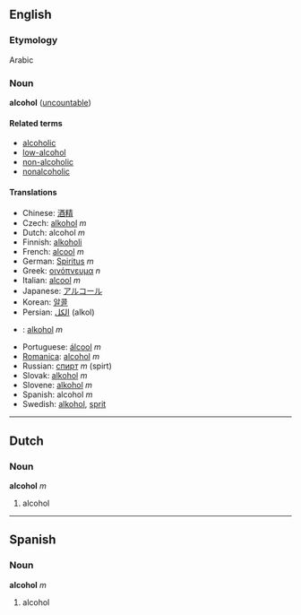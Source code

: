 ==English==
===Etymology===
Arabic

===Noun===
'''alcohol''' ([[uncountable]])

====Related terms====
*[[alcoholic]]
*[[low-alcohol]]
*[[non-alcoholic]]
*[[nonalcoholic]]

====Translations====
*Chinese: [[酒精]]
*Czech: [[alkohol]] ''m''
*Dutch: alcohol ''m''
*Finnish: [[alkoholi]]
*French: [[alcool]] ''m''
*German: [[Spiritus]] ''m''
*Greek: [[οινόπνευμα]] ''n''
*Italian: [[alcool]] ''m''
*Japanese: [[アルコール]]
*Korean: [[알콜]]
*Persian: [[الکل]] (alkol)
*{{pl}}: [[alkohol]] ''m''
*Portuguese: [[álcool]] ''m''
*[[Romanica]]: [[alcohol]] ''m''
*Russian: [[спирт]] ''m'' (spirt)
*Slovak: [[alkohol]] ''m''
*Slovene: [[alkohol]] ''m''
*Spanish: alcohol ''m''
*Swedish: [[alkohol]], [[sprit]]

----

==Dutch==
===Noun===
'''alcohol''' ''m''

# alcohol

----

==Spanish==
===Noun===
'''alcohol''' ''m''

# alcohol